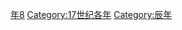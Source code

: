 {{Catnav|頁面分類|历史|歷史時代|年|17世纪各年}}

{{Commons category|1628}}

[[Category:1620年代|年8]]
[[Category:17世纪各年|Category:17世纪各年]]
[[Category:辰年|Category:辰年]]
